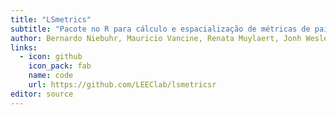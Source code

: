 ```yaml
---
title: "LSmetrics"
subtitle: "Pacote no R para cálculo e espacialização de métricas de paisagem usando o GRASS GIS"
author: Bernardo Niebuhr, Mauricio Vancine, Renata Muylaert, Jonh Wesley Ribeiro, Milton Cezar Ribeiro
links:
  - icon: github
    icon_pack: fab
    name: code
    url: https://github.com/LEEClab/lsmetricsr
editor: source
---
```



